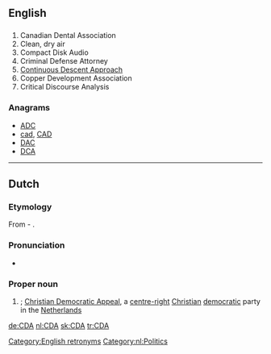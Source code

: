 {{also|CdA}}
==English==

==={{initialism-old|en}}===
{{wikipedia}}
{{en-initialism}}

# Canadian Dental Association
# Clean, dry air
# Compact Disk Audio
# Criminal Defense Attorney
# [[w:Continuous Descent Approach|Continuous Descent Approach]]
# Copper Development Association
# Critical Discourse Analysis

===Anagrams===
* [[ADC#English|ADC]]
* [[cad#English|cad]], [[CAD#English|CAD]]
* [[DAC#English|DAC]]
* [[DCA#English|DCA]]

[[Category:English retronyms]]

----

==Dutch==

===Etymology===
From {{m|nl|christen|Christen}}-{{m|nl|democratisch|Democratisch}} {{m|nl|appèl|Appèl}}.

===Pronunciation===
* {{audio|Nl-CDA.ogg|Audio|lang=nl}}

===Proper noun===
{{nl-proper noun|n}}

# {{initialism of|[[christendemocratisch|Christen-Democratic]] [[appèl|Appèl]]|lang=nl}};  [[w:Christian Democratic Appeal|Christian Democratic Appeal]], a [[centre-right]] [[Christian]] [[democratic]] party in the [[Netherlands]]

[[Category:nl:Politics]]

[[de:CDA]]
[[nl:CDA]]
[[sk:CDA]]
[[tr:CDA]]